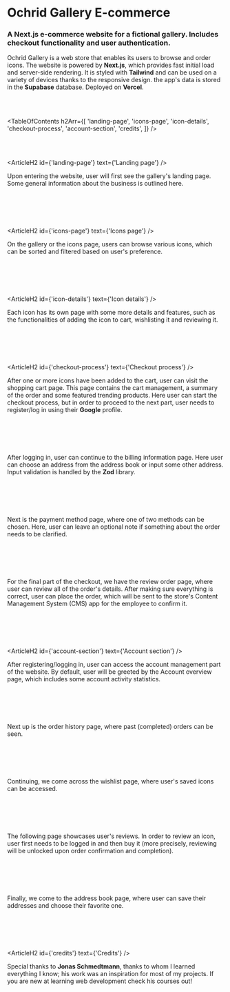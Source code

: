 


# Ochrid Gallery E-commerce

### A Next.js e-commerce website for a fictional gallery. Includes checkout functionality and user authentication.

<HeroImage image={OchridGalleryStoreImg} title="Ochrid Gallery E-commerce" />

Ochrid Gallery is a web store that enables its users to browse and order icons. The website is powered by **Next.js**, which provides fast initial load and server-side rendering. It is styled with **Tailwind** and can be used on a variety of devices thanks to the responsive design. the app's data is stored in the **Supabase** database. Deployed on **Vercel**.

<br />
<br />

<TableOfContents
   h2Arr={[
      'landing-page',
      'icons-page',
      'icon-details',
      'checkout-process',
      'account-section',
      'credits',
   ]}
/>

<br />
<br />

<ArticleH2 id={'landing-page'} text={'Landing page'} />

Upon entering the website, user will first see the gallery's landing page. Some general information about the business is outlined here.

<br />

<ArticleImage
   image={StoreImg0}
   imageMobile={StoreMobileImg0}
   alt="Landing page"
   isResponsive={true}
/>

<br />
<br />

<ArticleH2 id={'icons-page'} text={'Icons page'} />

On the gallery or the icons page, users can browse various icons, which can be sorted and filtered based on user's preference.

<br />

<ArticleImage
   image={StoreImg1}
   imageMobile={StoreMobileImg1}
   alt="Icons page"
   isResponsive={true}
/>

<br />
<br />

<ArticleH2 id={'icon-details'} text={'Icon details'} />

Each icon has its own page with some more details and features, such as the functionalities of adding the icon to cart, wishlisting it and reviewing it.

<br />

<ArticleImage
   image={StoreImg2}
   imageMobile={StoreMobileImg2}
   alt="Icon details"
   isResponsive={true}
/>

<br />
<br />

<ArticleH2 id={'checkout-process'} text={'Checkout process'} />

After one or more icons have been added to the cart, user can visit the shopping cart page. This page contains the cart management, a summary of the order and some featured trending products. Here user can start the checkout process, but in order to proceed to the next part, user needs to register/log in using their **Google** profile.

<br />

<ArticleImage
   image={StoreImg3}
   imageMobile={StoreMobileImg3}
   alt="Shopping cart"
   isResponsive={true}
/>

<br />
<br />

After logging in, user can continue to the billing information page. Here user can choose an address from the address book or input some other address. Input validation is handled by the **Zod** library.

<br />

<ArticleImage
   image={StoreImg4}
   imageMobile={StoreMobileImg4}
   alt="Billing information"
   isResponsive={true}
/>

<br />
<br />

Next is the payment method page, where one of two methods can be chosen. Here, user can leave an optional note if something about the order needs to be clarified.

<br />

<ArticleImage
   image={StoreImg5}
   imageMobile={StoreMobileImg5}
   alt="Payment method"
   isResponsive={true}
/>

<br />
<br />

For the final part of the checkout, we have the review order page, where user can review all of the order's details. After making sure everything is correct, user can place the order, which will be sent to the store's Content Management System (CMS) app for the employee to confirm it.

<br />

<ArticleImage
   image={StoreImg6}
   imageMobile={StoreMobileImg6}
   alt="Review order"
   isResponsive={true}
/>

<br />
<br />

<ArticleH2 id={'account-section'} text={'Account section'} />

After registering/logging in, user can access the account management part of the website. By default, user will be greeted by the Account overview page, which includes some account activity statistics.

<br />

<ArticleImage
   image={StoreImg7}
   imageMobile={StoreMobileImg7}
   alt="Account page"
   isResponsive={true}
/>

<br />
<br />

Next up is the order history page, where past (completed) orders can be seen.

<br />

<ArticleImage
   image={StoreImg8}
   imageMobile={StoreMobileImg8}
   alt="Order history"
   isResponsive={true}
/>

<br />
<br />

Continuing, we come across the wishlist page, where user's saved icons can be accessed.

<br />

<ArticleImage
   image={StoreImg9}
   imageMobile={StoreMobileImg9}
   alt="Wishlist"
   isResponsive={true}
/>

<br />
<br />

The following page showcases user's reviews. In order to review an icon, user first needs to be logged in and then buy it (more precisely, reviewing will be unlocked upon order confirmation and completion).

<br />

<ArticleImage
   image={StoreImg10}
   imageMobile={StoreMobileImg10}
   alt="Reviews"
   isResponsive={true}
/>

<br />
<br />

Finally, we come to the address book page, where user can save their addresses and choose their favorite one.

<br />

<ArticleImage
   image={StoreImg11}
   imageMobile={StoreMobileImg11}
   alt="Address book"
   isResponsive={true}
/>

<br />
<br />

<ArticleH2 id={'credits'} text={'Credits'} />

Special thanks to **Jonas Schmedtmann**, thanks to whom I learned everything I know; his work was an inspiration for most of my projects. If you are new at learning web development check his courses out!
